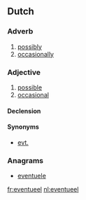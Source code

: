 ==Dutch==

===Adverb===
{{nl-adv}}

# [[possibly]]
# [[occasionally]]

===Adjective===
{{nl-adj|-}}

# [[possible]]
# [[occasional]]

====Declension====
{{nl-decl-adj-nc|eventuele}}

====Synonyms====
* [[evt.]]

===Anagrams===
* [[eventuele#Dutch|eventuele]]

[[fr:eventueel]]
[[nl:eventueel]]